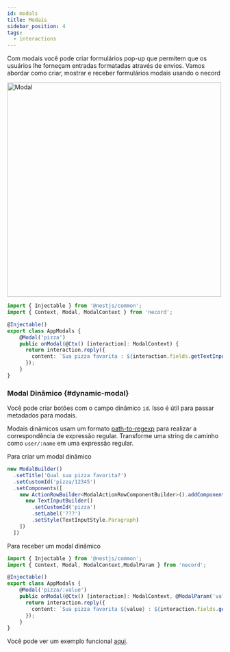 ```yaml
---
id: modals
title: Modais
sidebar_position: 4
tags:
  - interactions
---
```


Com modais você pode criar formulários pop-up que permitem que os usuários lhe forneçam entradas formatadas através de envios. Vamos abordar como criar, mostrar e receber formulários modais usando o necord

<p>
	<img src="/img/content/modal.png" alt="Modal" width="500" />
</p>

```typescript title="app.modals.ts"
import { Injectable } from '@nestjs/common';
import { Context, Modal, ModalContext } from 'necord';

@Injectable()
export class AppModals {
    @Modal('pizza')
    public onModal(@Ctx() [interaction]: ModalContext) {
      return interaction.reply({
        content: `Sua pizza favorita : ${interaction.fields.getTextInputValue('pizza')}`
      });
    }
}
```

### Modal Dinâmico {#dynamic-modal}

Você pode criar botões com o campo dinâmico `id`. Isso é útil para passar metadados para modais.

Modais dinâmicos usam um formato [path-to-regexp](https://www.npmjs.com/package/path-to-regexp) para realizar a correspondência de expressão regular. Transforme uma string de caminho como `user/:name` em uma expressão regular.

Para criar um modal dinâmico

```typescript
new ModalBuilder()
  .setTitle('Qual sua pizza favorita?')
  .setCustomId('pizza/12345')
  .setComponents([
    new ActionRowBuilder<ModalActionRowComponentBuilder>().addComponents([
      new TextInputBuilder()
        .setCustomId('pizza')
        .setLabel('???')
        .setStyle(TextInputStyle.Paragraph)
    ])
  ])
```

Para receber um modal dinâmico

```typescript title="app.modals.ts"
import { Injectable } from '@nestjs/common';
import { Context, Modal, ModalContext,ModalParam } from 'necord';

@Injectable()
export class AppModals {
    @Modal('pizza/:value')
    public onModal(@Ctx() [interaction]: ModalContext, @ModalParam('value') value: string) {
      return interaction.reply({
        content: `Sua pizza favorita ${value} : ${interaction.fields.getTextInputValue('pizza')}`
      });
    }
}
```

Você pode ver um exemplo funcional [aqui](https://github.com/necordjs/examples/tree/master/05-modals).
